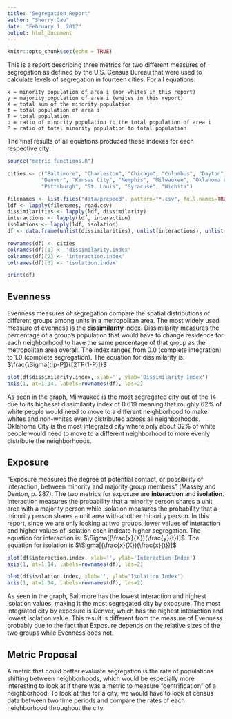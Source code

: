 ```yaml
---
title: "Segregation Report"
author: "Sherry Gao"
date: "February 1, 2017"
output: html_document
---
```


```r
knitr::opts_chunk$set(echo = TRUE)
```

This is a report describing three metrics for two different measures of segregation as defined by the U.S. Census Bureau that were used to calculate levels of segregation in fourteen cities.  For all equations:

```
x = minority population of area i (non-whites in this report)
y = majority population of area i (whites in this report)
X = total sum of the minority population
t = total population of area i
T = total population
p = ratio of minority population to the total population of area i
P = ratio of total minority population to total population
```
The final results of all equations produced these indexes for each respective city:

```r
source("metric_functions.R")

cities <- c("Baltimore", "Charleston", "Chicago", "Columbus", "Dayton", 
           "Denver", "Kansas City", "Memphis", "Milwaukee", "Oklahoma City", 
           "Pittsburgh", "St. Louis", "Syracuse", "Wichita")

filenames <- list.files("data/prepped", pattern="*.csv", full.names=TRUE)
ldf <- lapply(filenames, read.csv)
dissimilarities <- lapply(ldf, dissimilarity)
interactions <- lapply(ldf, interaction)
isolations <- lapply(ldf, isolation)
df <- data.frame(unlist(dissimilarities), unlist(interactions), unlist(isolations))

rownames(df) <- cities
colnames(df)[1] <- 'dissimilarity.index'
colnames(df)[2] <- 'interaction.index'
colnames(df)[3] <- 'isolation.index'

print(df)
```
## Evenness

Evenness measures of segregation compare the spatial distributions of different groups among units in a metropolitan area. The most widely used measure of evenness is the **dissimilarity** index. Dissimilarity measures the percentage of a group’s population that would have to change residence for each neighborhood to have the same percentage of that group as the metropolitan area overall. The index ranges from 0.0 (complete integration) to 1.0 (complete segregation).  The equation for dissimilarity is: $\frac{\Sigma[t|p-P]}{[2TP(1-P)]}$

```r
plot(df$dissimilarity.index, xlab='', ylab='Dissimilarity Index')
axis(1, at=1:14, labels=rownames(df), las=2)
```

As seen in the graph, Milwaukee is the most segregated city out of the 14 due to its higheset dissimilarity index of 0.619 meaning that roughly 62% of white people would need to move to a different neighborhood to make whites and non-whites evenly distributed across all neighborhoods.  Oklahoma City is the most integrated city where only about 32% of white people would need to move to a different neighborhood to more evenly distribute the neighborhoods.

## Exposure

“Exposure measures the degree of potential contact, or possibility of interaction, between minority and majority group members” (Massey and Denton, p. 287). The two metrics for exposure are **interaction** and **isolation**.  Interaction measures the probability that a minority person shares a unit area with a majority person while isolation measures the probability that a minority person shares a unit area with another minority person.  In this report, since we are only looking at two groups, lower values of interaction and higher values of isolation each indicate higher segregation. The equation for interaction is: $\Sigma[(\frac{x}{X})(\frac{y}{t})]$.  The equation for isolation is $\Sigma[(\frac{x}{X})(\frac{x}{t})]$

```r
plot(df$interaction.index, xlab='', ylab='Interaction Index')
axis(1, at=1:14, labels=rownames(df), las=2)

plot(df$isolation.index, xlab='', ylab='Isolation Index')
axis(1, at=1:14, labels=rownames(df), las=2)
```

As seen in the graph, Baltimore has the lowest interaction and highest isolation values, making it the most segregated city by exposure.  The most integrated city by exposure is Denver, which has the highest interaction and lowest isolation value.  This result is different from the measure of Evenness probably due to the fact that Exposure depends on the relative sizes of the two groups while Evenness does not.

## Metric Proposal

A metric that could better evaluate segregation is the rate of populations shifting between neighborhoods, which would be especially more interesting to look at if there was a metric to measure "gentrification" of a neighborhood.  To look at this for a city, we would have to look at census data between two time periods and compare the rates of each neighborhood throughout the city.